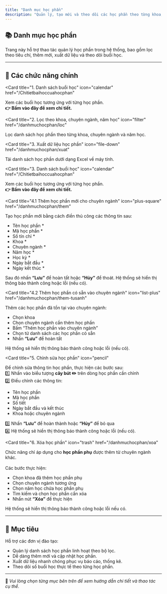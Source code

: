 ```yaml
---
title: "Danh mục học phần"
description: "Quản lý, tạo mới và theo dõi các học phần theo từng khoa, chuyên ngành và năm học trong hệ thống FMedu."
---
```


## 📚 Danh mục học phần

Trang này hỗ trợ thao tác quản lý học phần trong hệ thống, bao gồm lọc theo tiêu chí, thêm mới, xuất dữ liệu và theo dõi buổi học.

---

## 📌 Các chức năng chính

<CardGroup cols="2">

<Card
  title="1. Danh sách buổi học"
  icon="calendar"
  href="/Chitietbaihoccuahocphan"
>
  Xem các buổi học tương ứng với từng học phần.
<br />
  <b>👉 Bấm vào đây để xem chi tiết.</b>
</Card>

<Card
  title="2. Lọc theo khoa, chuyên ngành, năm học"
  icon="filter"
  href="/danhmuchocphan/loc"
>
  Lọc danh sách học phần theo từng khoa, chuyên ngành và năm học.
</Card>

<Card
  title="3. Xuất dữ liệu học phần"
  icon="file-down"
  href="/danhmuchocphan/xuat"
>
  Tải danh sách học phần dưới dạng Excel về máy tính.
</Card>

<Card
  title="3. Danh sách buổi học"
  icon="calendar"
  href="/Chitietbaihoccuahocphan"
>
  Xem các buổi học tương ứng với từng học phần.
<br />
  <b>👉 Bấm vào đây để xem chi tiết.</b>
</Card>

<Card
  title="4.1 Thêm học phần mới cho chuyên ngành"
  icon="plus-square"
  href="/danhmuchocphan/them"
>
  Tạo học phần mới bằng cách điền thủ công các thông tin sau:
  <ul style={{ paddingLeft: "1rem", marginTop: "0.25rem" }}>
    <li>Tên học phần *</li>
    <li>Mã học phần *</li>
    <li>Số tín chỉ *</li>
    <li>Khoa *</li>
    <li>Chuyên ngành *</li>
    <li>Năm học *</li>
    <li>Học kỳ *</li>
    <li>Ngày bắt đầu *</li>
    <li>Ngày kết thúc *</li>
  </ul>
  Sau đó nhấn <b>“Lưu”</b> để hoàn tất hoặc <b>“Hủy”</b> để thoát.  
  Hệ thống sẽ hiển thị thông báo thành công hoặc lỗi (nếu có). 
</Card>

<Card
  title="4.2 Thêm học phần có sẵn vào chuyên ngành"
  icon="list-plus"
  href="/danhmuchocphan/them-tusanh"
>
  Thêm các học phần đã tồn tại vào chuyên ngành:
  <ul style={{ paddingLeft: "1rem", marginTop: "0.25rem" }}>
    <li>Chọn khoa</li>
    <li>Chọn chuyên ngành cần thêm học phần</li>
    <li>Bấm “Thêm học phần vào chuyên ngành”</li>
    <li>Chọn từ danh sách các học phần có sẵn</li>
    <li>Nhấn <b>“Lưu”</b> để hoàn tất</li>
  </ul>
  Hệ thống sẽ hiển thị thông báo thành công hoặc lỗi (nếu có).  
</Card>


<Card
  title="5. Chỉnh sửa học phần"
  icon="pencil"
>
  Để chỉnh sửa thông tin học phần, thực hiện các bước sau:
  <br />1️⃣ Nhấn vào biểu tượng <b>cây bút ✏️</b> trên dòng học phần cần chỉnh
  <br />2️⃣ Điều chỉnh các thông tin:
  <ul style={{ paddingLeft: "1rem", marginTop: "0.25rem" }}>
    <li>Tên học phần</li>
    <li>Mã học phần</li>
    <li>Số tiết</li>
    <li>Ngày bắt đầu và kết thúc</li>
    <li>Khoa hoặc chuyên ngành</li>
  </ul>
  3️⃣ Nhấn <b>“Lưu”</b> để hoàn thành hoặc <b>“Hủy”</b> để bỏ qua<br/>
  4️⃣ Hệ thống sẽ hiển thị thông báo thành công hoặc lỗi (nếu có).
</Card>

<Card
  title="6. Xóa học phần"
  icon="trash"
  href="/danhmuchocphan/xoa"
>
  Chức năng chỉ áp dụng cho <b>học phần phụ</b> được thêm từ chuyên ngành khác.
  <br /><br />
  Các bước thực hiện:
  <ul style={{ paddingLeft: "1rem" }}>
    <li>Chọn khoa đã thêm học phần phụ</li>
    <li>Chọn chuyên ngành tương ứng</li>
    <li>Chọn năm học chứa học phần phụ</li>
    <li>Tìm kiếm và chọn học phần cần xóa</li>
    <li>Nhấn nút <b>“Xóa”</b> để thực hiện</li>
  </ul>
  Hệ thống sẽ hiển thị thông báo thành công hoặc lỗi nếu có.
</Card>


</CardGroup>

---

## 🎯 Mục tiêu

Hỗ trợ các đơn vị đào tạo:

- Quản lý danh sách học phần linh hoạt theo bộ lọc.
- Dễ dàng thêm mới và cập nhật học phần.
- Xuất dữ liệu nhanh chóng phục vụ báo cáo, thống kê.
- Theo dõi số buổi học thực tế theo từng học phần.

---

📍 *Vui lòng chọn từng mục bên trên để xem hướng dẫn chi tiết và thao tác cụ thể.*
